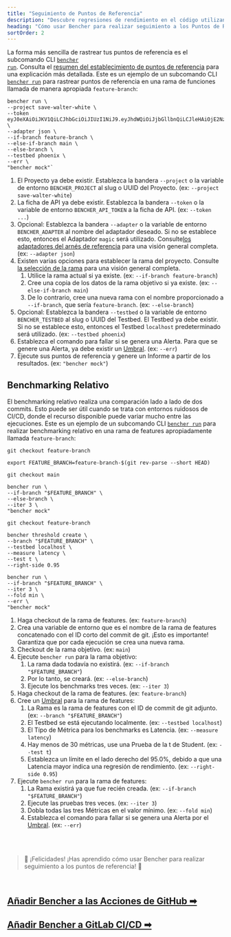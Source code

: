 ```yaml
---
title: "Seguimiento de Puntos de Referencia"
description: "Descubre regresiones de rendimiento en el código utilizando puntos de referencia históricos o puntos de referencia relativos de manera continua"
heading: "Cómo usar Bencher para realizar seguimiento a los Puntos de Referencia"
sortOrder: 2
---
```


La forma más sencilla de rastrear tus puntos de referencia es el subcomando CLI <code><a href="/docs/es/explanation/bencher-run/">bencher run</a></code>.
Consulta el [resumen del establecimiento de puntos de referencia](/docs/es/explanation/benchmarking/) para una explicación más detallada.
Este es un ejemplo de un subcomando CLI <code><a href="/docs/es/explanation/bencher-run/">bencher run</a></code> para rastrear puntos de referencia en una rama de funciones llamada de manera apropiada `feature-branch`:

```
bencher run \
--project save-walter-white \
--token eyJ0eXAiOiJKV1QiLCJhbGciOiJIUzI1NiJ9.eyJhdWQiOiJjbGllbnQiLCJleHAiOjE2NzQwNjA3NTAsImlhdCI6MTY3MTQ2ODc1MCwiaXNzIjoiYmVuY2hlci5kZXYiLCJzdWIiOiJzYXVsQGJldHRlcmNhbGxzYXVsLmNvbSIsIm9yZyI6bnVsbH0.CABcvWlPobAHs7wsdR6wX5p0R2jaCd7RmpsnMp5pwEc \
--adapter json \
--if-branch feature-branch \
--else-if-branch main \
--else-branch \
--testbed phoenix \
--err \
"bencher mock"`
```

1. El Proyecto ya debe existir. Establezca la bandera `--project` o la variable de entorno `BENCHER_PROJECT` al slug o UUID del Proyecto. (ex: `--project save-walter-white`)
1. La ficha de API ya debe existir. Establezca la bandera `--token` o la variable de entorno `BENCHER_API_TOKEN` a la ficha de API. (ex: `--token ...`)
1. Opcional: Establezca la bandera `--adapter` o la variable de entorno `BENCHER_ADAPTER` al nombre del adaptador deseado. Si no se establece esto, entonces el Adaptador `magic` será utilizado. Consulte[los adaptadores del arnés de referencia](/docs/es/explanation/adapters/) para una visión general completa. (ex: `--adapter json`)
1. Existen varias opciones para establecer la rama del proyecto. Consulte [la selección de la rama](/docs/es/explanation/branch-selection/) para una visión general completa.
    1. Utilice la rama actual si ya existe. (ex: `--if-branch feature-branch`)
    1. Cree una copia de los datos de la rama objetivo si ya existe. (ex: `--else-if-branch main`)
    1. De lo contrario, cree una nueva rama con el nombre proporcionado a `--if-branch`, que sería `feature-branch`. (ex: `--else-branch`)
1. Opcional: Establezca la bandera `--testbed` o la variable de entorno `BENCHER_TESTBED` al slug o UUID del Testbed. El Testbed ya debe existir. Si no se establece esto, entonces el Testbed `localhost` predeterminado será utilizado. (ex: `--testbed phoenix`)
1. Establezca el comando para fallar si se genera una Alerta. Para que se genere una Alerta, ya debe existir un [Umbral](/docs/es/explanation/thresholds/). (ex: `--err`)
1. Ejecute sus puntos de referencia y genere un Informe a partir de los resultados. (ex: `"bencher mock"`)

## Benchmarking Relativo

El benchmarking relativo realiza una comparación lado a lado de dos commits.
Esto puede ser útil cuando se trata con entornos ruidosos de CI/CD,
donde el recurso disponible puede variar mucho entre las ejecuciones.
Este es un ejemplo de un subcomando CLI <code><a href="/docs/es/explanation/bencher-run/">bencher run</a></code> para realizar benchmarking relativo en una rama de features apropiadamente llamada `feature-branch`:

```
git checkout feature-branch

export FEATURE_BRANCH=feature-branch-$(git rev-parse --short HEAD)

git checkout main

bencher run \
--if-branch "$FEATURE_BRANCH" \
--else-branch \
--iter 3 \
"bencher mock"

git checkout feature-branch

bencher threshold create \
--branch "$FEATURE_BRANCH" \
--testbed localhost \
--measure latency \
--test t \
--right-side 0.95

bencher run \
--if-branch "$FEATURE_BRANCH" \
--iter 3 \
--fold min \
--err \
"bencher mock"
```

1. Haga checkout de la rama de features. (ex: `feature-branch`)
1. Crea una variable de entorno que es el nombre de la rama de features concatenado con el ID corto del commit de git. ¡Esto es importante! Garantiza que por cada ejecución se crea una nueva rama.
1. Checkout de la rama objetivo. (ex: `main`)
1. Ejecute `bencher run` para la rama objetivo:
    1. La rama dada todavía no existirá. (ex: `--if-branch "$FEATURE_BRANCH"`)
    1. Por lo tanto, se creará. (ex: `--else-branch`)
    1. Ejecute los benchmarks tres veces. (ex: `--iter 3`)
1. Haga checkout de la rama de features. (ex: `feature-branch`)
1. Cree un [Umbral](/docs/es/explanation/thresholds/) para la rama de features:
    1. La Rama es la rama de features con el ID de commit de git adjunto. (ex: `--branch "$FEATURE_BRANCH"`)
    1. El Testbed se está ejecutando localmente. (ex: `--testbed localhost`)
    1. El Típo de Métrica para los benchmarks es Latencia. (ex: `--measure latency`)
    1. Hay menos de 30 métricas, use una Prueba de la t de Student. (ex: `--test t`)
    1. Establezca un límite en el lado derecho del 95.0%, debido a que una Latencia mayor indica una regresión de rendimiento. (ex: `--right-side 0.95`)
1. Ejecute `bencher run` para la rama de features:
    1. La Rama existirá ya que fue recién creada. (ex: `--if-branch "$FEATURE_BRANCH"`)
    1. Ejecute las pruebas tres veces. (ex: `--iter 3`)
    1. Dobla todas las tres Métricas en el valor mínimo. (ex: `--fold min`)
    1. Establezca el comando para fallar si se genera una Alerta por el [Umbral](/docs/es/explanation/thresholds/). (ex: `--err`)

<br/>
<br/>

> 🐰 ¡Felicidades! ¡Has aprendido cómo usar Bencher para realizar seguimiento a los puntos de referencia! 🎉

<br/>

<h2><a href="/docs/es/how-to/github-actions/">Añadir Bencher a las Acciones de GitHub ➡</a></h2>
<h2><a href="/docs/es/how-to/gitlab-ci-cd/">Añadir Bencher a GitLab CI/CD ➡</a></h2>
